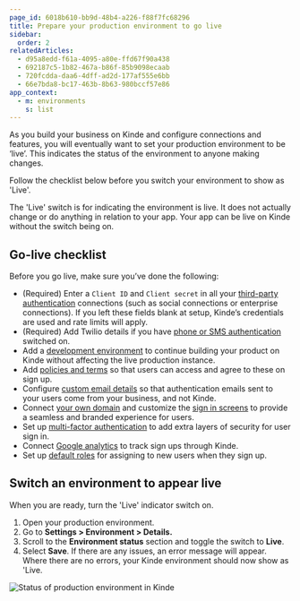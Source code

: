 ```yaml
---
page_id: 6018b610-bb9d-48b4-a226-f88f7fc68296
title: Prepare your production environment to go live
sidebar:
  order: 2
relatedArticles:
  - d95a8edd-f61a-4095-a80e-ffd67f90a438
  - 692187c5-1b82-467a-b86f-85b9098ecaab
  - 720fcdda-daa6-4dff-ad2d-177af555e6bb
  - 66e7bda8-bc17-463b-8b63-980bccf57e86
app_context:
  - m: environments
    s: list
---
```


As you build your business on Kinde and configure connections and features, you will eventually want to set your production environment to be ‘live’. This indicates the status of the environment to anyone making changes. 

Follow the checklist below before you switch your environment to show as 'Live'.

<Aside title="The live button is not actually live">

The 'Live' switch is for indicating the environment is live. It does not actually change or do anything in relation to your app. Your app can be live on Kinde without the switch being on.

</Aside>

## Go-live checklist

Before you go live, make sure you’ve done the following:

- (Required) Enter a `Client ID` and `Client secret` in all your [third-party authentication](/authenticate/authentication-methods/set-up-user-authentication/) connections (such as social connections or enterprise connections). If you left these fields blank at setup, Kinde’s credentials are used and rate limits will apply.
- (Required) Add Twilio details if you have [phone or SMS authentication](/authenticate/authentication-methods/phone-authentication/) switched on.
- Add a [development environment](/build/environments/environments/) to continue building your product on Kinde without affecting the live production instance.
- Add [policies and terms](/manage-your-account/business-information/policies-terms/) so that users can access and agree to these on sign up.
- Configure [custom email details](/get-started/connect/customize-email-sender/) so that authentication emails sent to your users come from your business, and not Kinde.
- Connect [your own domain](/build/domains/pointing-your-domain/) and customize the [sign in screens](/design/pages/design-your-welcome-pages/) to provide a seamless and branded experience for users.
- Set up [multi-factor authentication](/authenticate/multi-factor-auth/enable-multi-factor-authentication/) to add extra layers of security for user sign in.
- Connect [Google analytics](/manage-users/view-activity/track-user-sign-in-with-google-analytics/) to track sign ups through Kinde.
- Set up [default roles](/manage-users/roles-and-permissions/default-user-roles/) for assigning to new users when they sign up.

## Switch an environment to appear live

When you are ready, turn the 'Live' indicator switch on.

1. Open your production environment.
2. Go to **Settings > Environment > Details.**
3. Scroll to the **Environment status** section and toggle the switch to **Live**. 
4. Select **Save**. If there are any issues, an error message will appear. Where there are no errors, your Kinde environment should now show as 'Live.

![Status of production environment in Kinde](https://imagedelivery.net/skPPZTHzSlcslvHjesZQcQ/ac1aa617-bcb6-4a7f-02d3-b51aa7bcc600/public)
